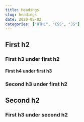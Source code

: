 ```yaml
---
title: Headings
slug: headings
date: 2020-05-02
categories: ["HTML", "CSS", "JS"]
---
```


## First h2

### First h3 under first h2

#### First h4 under first h3

### Second h3 under first h2

## Second h2

### First h3 under second h2
